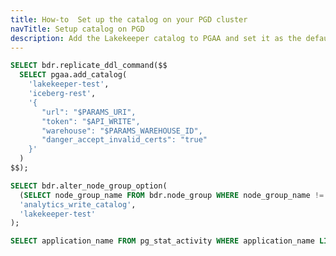 ```yaml
---
title: How-to  Set up the catalog on your PGD cluster
navTitle: Setup catalog on PGD
description: Add the Lakekeeper catalog to PGAA and set it as the default analytics write target for your node group.
---
```


```sql
SELECT bdr.replicate_ddl_command($$
  SELECT pgaa.add_catalog(
    'lakekeeper-test',
    'iceberg-rest',
    '{
       "url": "$PARAMS_URI",
       "token": "$API_WRITE",
       "warehouse": "$PARAMS_WAREHOUSE_ID",
       "danger_accept_invalid_certs": "true"
    }'
  )
$$);

SELECT bdr.alter_node_group_option(
  (SELECT node_group_name FROM bdr.node_group WHERE node_group_name != 'world' LIMIT 1),
  'analytics_write_catalog',
  'lakekeeper-test'
);

SELECT application_name FROM pg_stat_activity WHERE application_name LIKE '%seafowl%';
```

